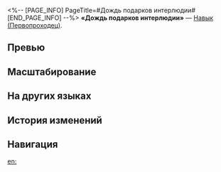 <%-- [PAGE_INFO]
PageTitle=#Дождь подарков интерлюдии#
[END_PAGE_INFO] --%>
{{Навык Инфобокс
|Название         = Дождь подарков интерлюдии
|Изображение      = Навык Дождь подарков интерлюдии.png
|Персонаж         = Первопроходец (Гармония)
|Тип              = Навык
|Тэг              = Отскок
|УронСтойк        = 10 (основная цель)<br />10
|ЭнергияГен       = 6
|Энергия          = 
|Длительность     = 
|Описание         = Наносит выбранному противнику мнимый урон, равный {{Цвет|Выделенный|25%—55%}} от силы атаки Первопроходца, затем проводит 4 дополнительных удара. Каждый удар наносит случайному противнику мнимый урон, равный {{Цвет|Выделенный|25%—55%}} от силы атаки Первопроходца.
|Свойство1        = 
|Масштабирование1 = 
}}
'''«Дождь подарков интерлюдии»''' — [[Навык]] [[(Первопроходец)]].

==Превью==
{{Превью
|Файл = Дождь подарков интерлюдии Превью
}}

==Масштабирование==
{{Масштабирование навыка|тип=Навык
|25%;27.5%;30%;32.5%;35%;37.5%;40.63%;43.75%;46.88%;50%;52.5%;55%;57.5%;60%;62.5%
}}

==На других языках==
{{На других языках
|en   = Halftime to Make It Rain
|zhs  = 中场馈赠的雨
|zht  = 中場饋贈的雨
|ja   = {{Rubi|間奏曲|かんそうきょく}}が{{Rubi|降|ふ}}らす{{Rubi|雨|あめ}}
|ko   = 인터미션에 내리는 비
|es   = Aguacero en el intermedio
|fr   = Pluie d'applaudissements
|ru   = Дождь подарков интерлюдии
|th   = Halftime to Make It Rain
|vi   = Cơn Mưa Tiền Đột Ngột
|de   = Regen im Intermezzo
|id   = Halftime to Make It Rain
|pt   = Temporal no Intervalo
}}

==История изменений==
{{История изменений|3.5}}

==Навигация==
{{Навык Навбокс|Первопроходец (Гармония)}}

[[en:]]